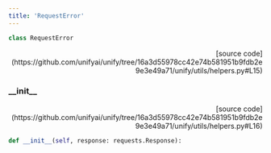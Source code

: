 ```yaml
---
title: 'RequestError'
---
```


```python
class RequestError
```

<p align="right">[source code](https://github.com/unifyai/unify/tree/16a3d55978cc42e74b581951b9fdb2e9e3e49a71/unify/utils/helpers.py#L15)</p>



### \_\_init\_\_

<p align="right">[source code](https://github.com/unifyai/unify/tree/16a3d55978cc42e74b581951b9fdb2e9e3e49a71/unify/utils/helpers.py#L16)</p>

```python
def __init__(self, response: requests.Response):
```

